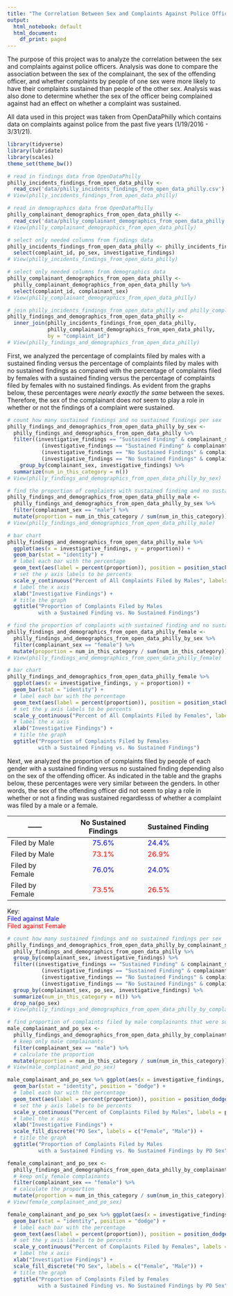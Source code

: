---
title: "The Correlation Between Sex and Complaints Against Police Officers"
output:
  html_notebook: default
  html_document:
    df_print: paged
---

The purpose of this project was to analyze the correlation between the sex and complaints against police officers. Analysis was done to compare the association between the sex of the complainant, the sex of the offending officer, and whether complaints by people of one sex were more likely to have their complaints sustained than people of the other sex. Analysis was also done to determine whether the sex of the officer being complained against had an effect on whether a complaint was sustained.  

All data used in this project was taken from OpenDataPhilly which contains data on complaints against police from the past five years (1/19/2016 - 3/31/21).

```{r setup}

library(tidyverse)
library(lubridate)
library(scales)
theme_set(theme_bw())

```

```{r read in data}
# read in findings data from OpenDataPhilly
philly_incidents_findings_from_open_data_philly <- 
  read_csv('data/philly_incidents_findings_from_open_data_philly.csv')
# View(philly_incidents_findings_from_open_data_philly)

# read in demographics data from OpenDataPhilly
philly_complainant_demographics_from_open_data_philly <- 
  read_csv('data/philly_complainant_demographics_from_open_data_philly.csv')
# View(philly_complainant_demographics_from_open_data_philly)

```

```{r clean data}

# select only needed columns from findings data
philly_incidents_findings_from_open_data_philly <- philly_incidents_findings_from_open_data_philly %>%
  select(complaint_id, po_sex, investigative_findings)
# View(philly_incidents_findings_from_open_data_philly)

# select only needed columns from demographics data
philly_complainant_demographics_from_open_data_philly <- 
  philly_complainant_demographics_from_open_data_philly %>%
  select(complaint_id, complainant_sex)
# View(philly_complainant_demographics_from_open_data_philly)

# join philly_incidents_findings_from_open_data_philly and philly_complainant_demographics_from_open_data_philly
philly_findings_and_demographics_from_open_data_philly <- 
  inner_join(philly_incidents_findings_from_open_data_philly, 
             philly_complainant_demographics_from_open_data_philly, 
             by = "complaint_id")
# View(philly_findings_and_demographics_from_open_data_philly)

```

First, we analyzed the percentage of complaints filed by males with a sustained finding versus the percentage of complaints filed by males with no sustained findings as compared with the percentage of complaints filed by females with a sustained finding versus the percentage of complaints filed by females with no sustained findings. As evident from the graphs below, these percentages were *nearly exactly the same* between the sexes. Therefore, the sex of the complainant does *not* seem to play a role in whether or not the findings of a complaint were sustained. 

```{r sustained and not sustained by complainant sex}

# count how many sustained findings and no sustained findings per sex
philly_findings_and_demographics_from_open_data_philly_by_sex <- 
  philly_findings_and_demographics_from_open_data_philly %>%
  filter((investigative_findings == "Sustained Finding" & complainant_sex == "male") |
           (investigative_findings == "Sustained Finding" & complainant_sex == "female") |
           (investigative_findings == "No Sustained Findings" & complainant_sex == "male") |
           (investigative_findings == "No Sustained Findings" & complainant_sex == "female")) %>%
    group_by(complainant_sex, investigative_findings) %>%
  summarize(num_in_this_category = n())
# View(philly_findings_and_demographics_from_open_data_philly_by_sex)

```

```{r graph for male complainants}

# find the proportion of complaints with sustained finding and no sustained findings
philly_findings_and_demographics_from_open_data_philly_male <- 
  philly_findings_and_demographics_from_open_data_philly_by_sex %>%
  filter(complainant_sex == "male") %>%
  mutate(proportion = num_in_this_category / sum(num_in_this_category))
# View(philly_findings_and_demographics_from_open_data_philly_male)

# bar chart
philly_findings_and_demographics_from_open_data_philly_male %>%
  ggplot(aes(x = investigative_findings, y = proportion)) +
  geom_bar(stat = "identity") +
  # label each bar with the percentage
  geom_text(aes(label = percent(proportion)), position = position_stack(vjust = 1.1)) +
  # set the y axis labels to be percents
  scale_y_continuous("Percent of All Complaints Filed by Males", labels = percent) +
  # label the x axis
  xlab("Investigative Findings") +
  # title the graph
  ggtitle("Proportion of Complaints Filed by Males 
          with a Sustained Finding vs. No Sustained Findings")

```

```{r graph for female complainants}

# find the proportion of complaints with sustained finding and no sustained findings
philly_findings_and_demographics_from_open_data_philly_female <- 
  philly_findings_and_demographics_from_open_data_philly_by_sex %>%
  filter(complainant_sex == "female") %>%
  mutate(proportion = num_in_this_category / sum(num_in_this_category))
# View(philly_findings_and_demographics_from_open_data_philly_female)

# bar chart
philly_findings_and_demographics_from_open_data_philly_female %>%
  ggplot(aes(x = investigative_findings, y = proportion)) +
  geom_bar(stat = "identity") +
  # label each bar with the percentage
  geom_text(aes(label = percent(proportion)), position = position_stack(vjust = 1.1)) +
  # set the y axis labels to be percents
  scale_y_continuous("Percent of All Complaints Filed by Females", labels = percent) +
  # label the x axis
  xlab("Investigative Findings") +
  # title the graph
  ggtitle("Proportion of Complaints Filed by Females 
          with a Sustained Finding vs. No Sustained Findings")

```

Next, we analyzed the proportion of complaints filed by people of each gender with a sustained finding versus no sustained finding depending also on the sex of the offending officer. As indicated in the table and the graphs below, these percentages were very similar between the genders. In other words, the sex of the offending officer did not seem to play a role in whether or not a finding was sustained regardlesss of whether a complaint was filed by a male or a female.

------          | No Sustained Findings  | Sustained Finding
--------------- | :--------------------: | :---------------------
Filed by Male   | <span style="color:blue;">75.6%</span> | <span style="color:blue;">24.4%</span>
Filed by Male   | <span style="color:red;">73.1%</span>  | <span style="color:red;">26.9%</span>
Filed by Female | <span style="color:blue;">76.0%</span> | <span style="color:blue;">24.0%</span>
Filed by Female | <span style="color:red;">73.5%</span>  | <span style="color:red;">26.5%</span>

Key:  
<span style="color:blue;">Filed against Male</span>  
<span style="color:red;">Filed against Female</span>

```{r sustained and not sustained by complainant sex and po sex}

# count how many sustained findings and no sustained findings per sex
philly_findings_and_demographics_from_open_data_philly_by_complainant_sex_and_po_sex <- 
  philly_findings_and_demographics_from_open_data_philly %>%
  group_by(complainant_sex, investigative_findings) %>%
  filter((investigative_findings == "Sustained Finding" & complainant_sex == "male") |
           (investigative_findings == "Sustained Finding" & complainant_sex == "female") |
           (investigative_findings == "No Sustained Findings" & complainant_sex == "male") |
           (investigative_findings == "No Sustained Findings" & complainant_sex == "female")) %>%
  group_by(complainant_sex, po_sex, investigative_findings) %>%
  summarize(num_in_this_category = n()) %>%
  drop_na(po_sex)
# View(philly_findings_and_demographics_from_open_data_philly_by_complainant_sex_and_po_sex)

```

```{r sustained and not sustained by male complainant by po sex}

# find proportion of complaints filed by male complainants that were sustained and not sustained by po_sex
male_complainant_and_po_sex <- 
  philly_findings_and_demographics_from_open_data_philly_by_complainant_sex_and_po_sex %>%
  # keep only male complainants
  filter(complainant_sex == "male") %>%
  # calculate the proportion
  mutate(proportion = num_in_this_category / sum(num_in_this_category))
# View(male_complainant_and_po_sex)

male_complainant_and_po_sex %>% ggplot(aes(x = investigative_findings, y = proportion, fill = po_sex)) +
  geom_bar(stat = "identity", position = "dodge") +
  # label each bar with the percentage
  geom_text(aes(label = percent(proportion)), position = position_dodge(width = 0.9), vjust = -0.5) +
  # set the y axis labels to be percents
  scale_y_continuous("Percent of Complaints Filed by Males", labels = percent) +
  # label the x axis
  xlab("Investigative Findings") +
  scale_fill_discrete("PO Sex", labels = c("Female", "Male")) +
  # title the graph
  ggtitle("Proportion of Complaints Filed by Males 
          with a Sustained Finding vs. No Sustained Findings by PO Sex")

```

```{r sustained and not sustained by female complainant by po sex}

female_complainant_and_po_sex <- 
  philly_findings_and_demographics_from_open_data_philly_by_complainant_sex_and_po_sex %>%
  # keep only female complainants
  filter(complainant_sex == "female") %>%
  # calculate the proportion
  mutate(proportion = num_in_this_category / sum(num_in_this_category))
# View(female_complainant_and_po_sex)

female_complainant_and_po_sex %>% ggplot(aes(x = investigative_findings, y = proportion, fill = po_sex)) +
  geom_bar(stat = "identity", position = "dodge") +
  # label each bar with the percentage
  geom_text(aes(label = percent(proportion)), position = position_dodge(width = 0.9), vjust = -0.5) +
  # set the y axis labels to be percents
  scale_y_continuous("Percent of Complaints Filed by Females", labels = percent) +
  # label the x axis
  xlab("Investigative Findings") +
  scale_fill_discrete("PO Sex", labels = c("Female", "Male")) +
  # title the graph
  ggtitle("Proportion of Complaints Filed by Females 
          with a Sustained Finding vs. No Sustained Findings by PO Sex")

```

















